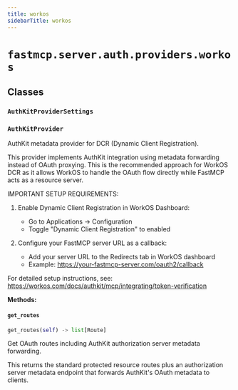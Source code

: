 ```yaml
---
title: workos
sidebarTitle: workos
---
```


# `fastmcp.server.auth.providers.workos`

## Classes

### `AuthKitProviderSettings` <sup><a href="https://github.com/sasigit7/fastmcp/blob/main/src/fastmcp/server/auth/providers/workos.py#L18" target="_blank"><Icon icon="github" style="width: 14px; height: 14px;" /></a></sup>

### `AuthKitProvider` <sup><a href="https://github.com/sasigit7/fastmcp/blob/main/src/fastmcp/server/auth/providers/workos.py#L31" target="_blank"><Icon icon="github" style="width: 14px; height: 14px;" /></a></sup>


AuthKit metadata provider for DCR (Dynamic Client Registration).

This provider implements AuthKit integration using metadata forwarding
instead of OAuth proxying. This is the recommended approach for WorkOS DCR
as it allows WorkOS to handle the OAuth flow directly while FastMCP acts
as a resource server.

IMPORTANT SETUP REQUIREMENTS:

1. Enable Dynamic Client Registration in WorkOS Dashboard:
   - Go to Applications → Configuration
   - Toggle "Dynamic Client Registration" to enabled

2. Configure your FastMCP server URL as a callback:
   - Add your server URL to the Redirects tab in WorkOS dashboard
   - Example: https://your-fastmcp-server.com/oauth2/callback

For detailed setup instructions, see:
https://workos.com/docs/authkit/mcp/integrating/token-verification


**Methods:**

#### `get_routes` <sup><a href="https://github.com/sasigit7/fastmcp/blob/main/src/fastmcp/server/auth/providers/workos.py#L114" target="_blank"><Icon icon="github" style="width: 14px; height: 14px;" /></a></sup>

```python
get_routes(self) -> list[Route]
```

Get OAuth routes including AuthKit authorization server metadata forwarding.

This returns the standard protected resource routes plus an authorization server
metadata endpoint that forwards AuthKit's OAuth metadata to clients.

